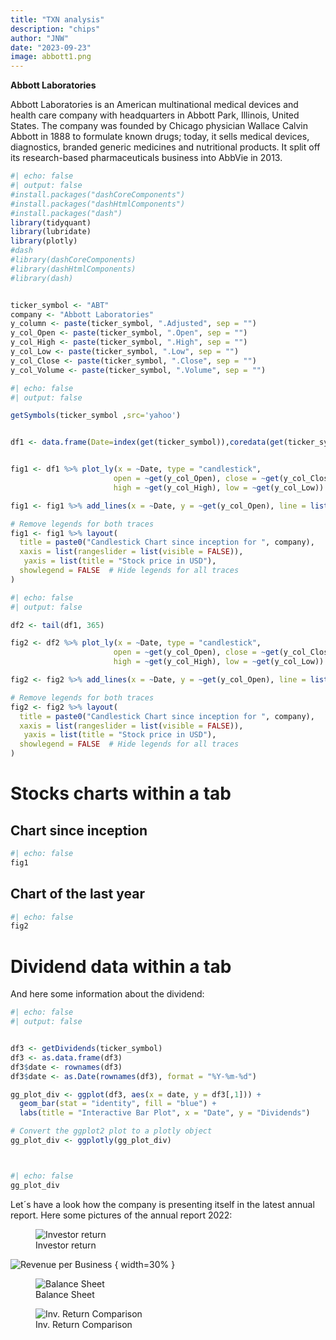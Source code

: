 ```yaml
---
title: "TXN analysis"
description: "chips"
author: "JNW"
date: "2023-09-23"
image: abbott1.png
---
```


**Abbott Laboratories**

Abbott Laboratories is an American multinational medical devices and health care company with headquarters in Abbott Park, Illinois, United States. The company was founded by Chicago physician Wallace Calvin Abbott in 1888 to formulate known drugs; today, it sells medical devices, diagnostics, branded generic medicines and nutritional products. It split off its research-based pharmaceuticals business into AbbVie in 2013.

```r
#| echo: false
#| output: false
#install.packages("dashCoreComponents")
#install.packages("dashHtmlComponents")
#install.packages("dash")
library(tidyquant)
library(lubridate)
library(plotly)
#dash
#library(dashCoreComponents)
#library(dashHtmlComponents)
#library(dash)


ticker_symbol <- "ABT"
company <- "Abbott Laboratories"
y_column <- paste(ticker_symbol, ".Adjusted", sep = "")
y_col_Open <- paste(ticker_symbol, ".Open", sep = "")
y_col_High <- paste(ticker_symbol, ".High", sep = "")
y_col_Low <- paste(ticker_symbol, ".Low", sep = "")
y_col_Close <- paste(ticker_symbol, ".Close", sep = "")
y_col_Volume <- paste(ticker_symbol, ".Volume", sep = "")


```

```r
#| echo: false
#| output: false

getSymbols(ticker_symbol ,src='yahoo')


df1 <- data.frame(Date=index(get(ticker_symbol)),coredata(get(ticker_symbol)))


fig1 <- df1 %>% plot_ly(x = ~Date, type = "candlestick",
                       open = ~get(y_col_Open), close = ~get(y_col_Close),
                       high = ~get(y_col_High), low = ~get(y_col_Low)) 

fig1 <- fig1 %>% add_lines(x = ~Date, y = ~get(y_col_Open), line = list(color = 'black', width = 0.2), inherit = FALSE)

# Remove legends for both traces
fig1 <- fig1 %>% layout(
  title = paste0("Candlestick Chart since inception for ", company),
  xaxis = list(rangeslider = list(visible = FALSE)),
   yaxis = list(title = "Stock price in USD"),
  showlegend = FALSE  # Hide legends for all traces
)


```

```r
#| echo: false
#| output: false

df2 <- tail(df1, 365)

fig2 <- df2 %>% plot_ly(x = ~Date, type = "candlestick",
                       open = ~get(y_col_Open), close = ~get(y_col_Close),
                       high = ~get(y_col_High), low = ~get(y_col_Low)) 

fig2 <- fig2 %>% add_lines(x = ~Date, y = ~get(y_col_Open), line = list(color = 'black', width = 0.2), inherit = FALSE)

# Remove legends for both traces
fig2 <- fig2 %>% layout(
  title = paste0("Candlestick Chart since inception for ", company),
  xaxis = list(rangeslider = list(visible = FALSE)),
   yaxis = list(title = "Stock price in USD"),
  showlegend = FALSE  # Hide legends for all traces
)


```

# Stocks charts within a tab

::: nav-pills
::: panel-tabset
## Chart since inception

```r
#| echo: false
fig1
```

## Chart of the last year

```r
#| echo: false
fig2
```
:::
:::

# Dividend data within a tab

And here some information about the dividend:

```r
#| echo: false
#| output: false


df3 <- getDividends(ticker_symbol)
df3 <- as.data.frame(df3)
df3$date <- rownames(df3)
df3$date <- as.Date(rownames(df3), format = "%Y-%m-%d")

gg_plot_div <- ggplot(df3, aes(x = date, y = df3[,1])) +
  geom_bar(stat = "identity", fill = "blue") +
  labs(title = "Interactive Bar Plot", x = "Date", y = "Dividends")

# Convert the ggplot2 plot to a plotly object
gg_plot_div <- ggplotly(gg_plot_div)




```

```r
#| echo: false
gg_plot_div
```

Let´s have a look how the company is presenting itself in the latest annual report. Here some pictures of the annual report 2022:

::: {layout-nrow=2} 

![Investor return](abbott2.png)

![Revenue per Business](abbott3.png) { width=30% }

![Balance Sheet](abbott4.png)

![Inv. Return Comparison](abbott5.png) 

:::
